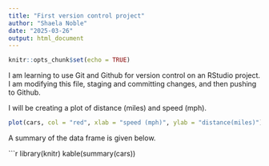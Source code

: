 ```yaml
---
title: "First version control project"
author: "Shaela Noble"
date: "2025-03-26"
output: html_document
---
```


```r
knitr::opts_chunk$set(echo = TRUE)
```

I am learning to use Git and Github for version control on an RStudio project. I am modifying this file, staging and committing changes, and then pushing to Github.

I will be creating a plot of distance (miles) and speed (mph).

```r
plot(cars, col = "red", xlab = "speed (mph)", ylab = "distance(miles)")
```

A summary of the data frame is given below.

```r
library(knitr)
kable(summary(cars))
